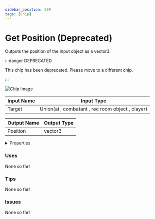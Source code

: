 ```yaml
---
sidebar_position: 209
tags: [Chip]
---
```


# Get Position (Deprecated)

Outputs the position of the input object as a vector3.

:::danger DEPRECATED

This chip has been deprecated. Please move to a different chip.

:::

![Chip Image](/svg/a8c52ef2-17bf-47e6-9084-3e5623584b48.svg)

| Input Name | Input Type |
|-----------|-----------|
| Target | Union(ai , combatant , rec room object , player) |

| Output Name | Output Type |
|-----------|-----------|
| Position | vector3 |


<details>
  <summary>Properties</summary>
  <div>
    <div>
    <table>
      <thead>
        <tr>
          <th>Is beta required?</th>
          <th>❌</th>
        </tr>
        <tr>
          <th>Is this chip a trolling risk?</th>
          <th>❌</th>
        </tr>
        <tr>
          <th>Chip UUPD</th>
          <th>._uuid</th>
        </tr>
      </thead>
    </table>
    </div>
  </div>
</details>

### Uses

None so far!

### Tips

None so far!

### Issues

None so far!